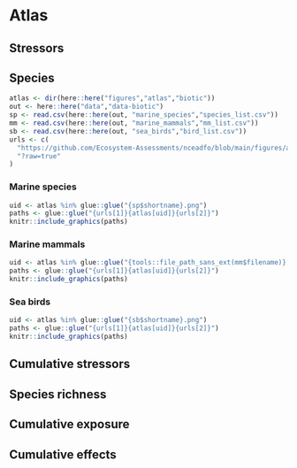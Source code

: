 # Atlas {#atlas}

## Stressors {#stratlas}

## Species {#spatlas}

```r
atlas <- dir(here::here("figures","atlas","biotic"))
out <- here::here("data","data-biotic")
sp <- read.csv(here::here(out, "marine_species","species_list.csv"))
mm <- read.csv(here::here(out, "marine_mammals","mm_list.csv"))
sb <- read.csv(here::here(out, "sea_birds","bird_list.csv"))
urls <- c(
  "https://github.com/Ecosystem-Assessments/nceadfo/blob/main/figures/atlas/biotic/",
  "?raw=true"
)


```

### Marine species 

```r
uid <- atlas %in% glue::glue("{sp$shortname}.png")
paths <- glue::glue("{urls[1]}{atlas[uid]}{urls[2]}")
knitr::include_graphics(paths)
``` 

### Marine mammals

```r
uid <- atlas %in% glue::glue("{tools::file_path_sans_ext(mm$filename)}.png")
paths <- glue::glue("{urls[1]}{atlas[uid]}{urls[2]}")
knitr::include_graphics(paths)
``` 

### Sea birds 

```r
uid <- atlas %in% glue::glue("{sb$shortname}.png")
paths <- glue::glue("{urls[1]}{atlas[uid]}{urls[2]}")
knitr::include_graphics(paths)
``` 


## Cumulative stressors {#csatlas}

## Species richness {#rcatlas}

## Cumulative exposure {#exatlas}

## Cumulative effects {#ceaatlas}